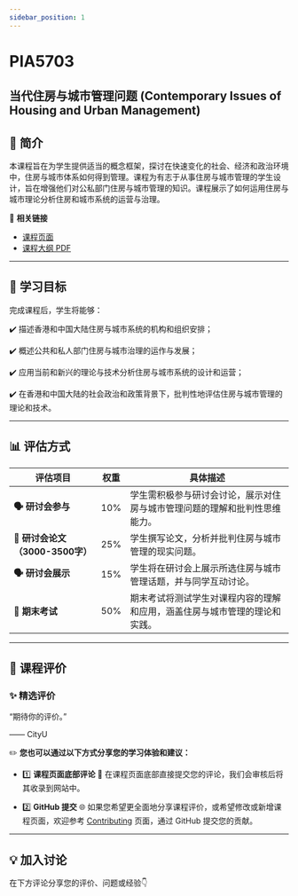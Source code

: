 ```yaml
---
sidebar_position: 1
---
```


# PIA5703
## 当代住房与城市管理问题 (Contemporary Issues of Housing and Urban Management)

## **📘 简介**
本课程旨在为学生提供适当的概念框架，探讨在快速变化的社会、经济和政治环境中，住房与城市体系如何得到管理。课程为有志于从事住房与城市管理的学生设计，旨在增强他们对公私部门住房与城市管理的知识。课程展示了如何运用住房与城市理论分析住房和城市系统的运营与治理。

🔗 **相关链接**
- [课程页面](https://www.cityu.edu.hk/catalogue/pg/202526/course/PIA5703.htm)
- [课程大纲 PDF](https://www.cityu.edu.hk/catalogue/pg/202526/course/PIA5703.pdf)

---

## **🎯 学习目标**

完成课程后，学生将能够：

✔️ 描述香港和中国大陆住房与城市系统的机构和组织安排；

✔️ 概述公共和私人部门住房与城市治理的运作与发展；

✔️ 应用当前和新兴的理论与技术分析住房与城市系统的设计和运营；

✔️ 在香港和中国大陆的社会政治和政策背景下，批判性地评估住房与城市管理的理论和技术。

---

## **📊 评估方式**

| **评估项目**              | **权重** | **具体描述**                                                                                       |
|--------------------------|---------|---------------------------------------------------------------------------------------------------|
| **🗣️ 研讨会参与**         | 10%     | 学生需积极参与研讨会讨论，展示对住房与城市管理问题的理解和批判性思维能力。                        |
| **📄 研讨会论文（3000-3500字）** | 25%     | 学生撰写论文，分析并批判住房与城市管理的现实问题。                                                  |
| **🗣️ 研讨会展示**         | 15%     | 学生将在研讨会上展示所选住房与城市管理话题，并与同学互动讨论。                                      |
| **📅 期末考试**           | 50%     | 期末考试将测试学生对课程内容的理解和应用，涵盖住房与城市管理的理论和实践。                         |

---

## **💬 课程评价**

### ✨ **精选评价**
<div className={commentStyles.commentBox}>
    <p className={commentStyles.commentText}>
        “期待你的评价。”
    </p>
    <p className={commentStyles.commentAuthor}>—— CityU</p>
</div>

✏️ **您也可以通过以下方式分享您的学习体验和建议：**

- 1️⃣ **课程页面底部评论**
💬 在课程页面底部直接提交您的评论，我们会审核后将其收录到网站中。

- 2️⃣ **GitHub 提交**
🌐 如果您希望更全面地分享课程评价，或希望修改或新增课程页面，欢迎参考 [Contributing](/contributing) 页面，通过 GitHub 提交您的贡献。

---

## **💡 加入讨论**

在下方评论分享您的评价、问题或经验👇
<Utterances />